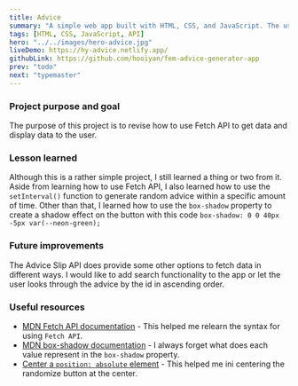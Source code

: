 ```yaml
---
title: Advice
summary: "A simple web app built with HTML, CSS, and JavaScript. The user can press on the button to generate a random advice every two seconds."
tags: [HTML, CSS, JavaScript, API]
hero: "../../images/hero-advice.jpg"
liveDemo: https://hy-advice.netlify.app/
githubLink: https://github.com/hooiyan/fem-advice-generator-app
prev: "todo"
next: "typemaster"
---
```


### Project purpose and goal

The purpose of this project is to revise how to use Fetch API to get data and display data to the user.

### Lesson learned

Although this is a rather simple project, I still learned a thing or two from it. Aside from learning how to use Fetch API, I also learned how to use the `setInterval()` function to generate random advice within a specific amount of time. Other than that, I learned how to use the `box-shadow` property to create a shadow effect on the button with this code `box-shadow: 0 0 40px -5px var(--neon-green);`

### Future improvements

The Advice Slip API does provide some other options to fetch data in different ways. I would like to add search functionality to the app or let the user looks through the advice by the id in ascending order.

### Useful resources

- [MDN Fetch API documentation](https://developer.mozilla.org/en-US/docs/Web/API/Fetch_API/Using_Fetch) - This helped me relearn the syntax for using `Fetch API`.
- [MDN box-shadow documentation](https://developer.mozilla.org/en-US/docs/Web/CSS/box-shadow) - I always forget what does each value represent in the `box-shadow` property. 
- [Center a `position: absolute` element](https://stackoverflow.com/questions/8508275/how-to-center-a-position-absolute-element) - This helped me ini centering the randomize button at the center.
